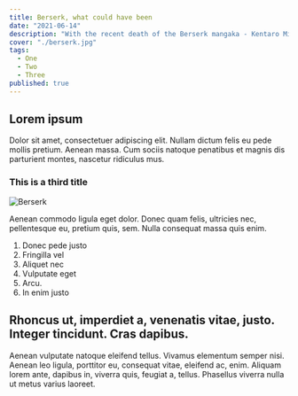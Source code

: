 ```yaml
---
title: Berserk, what could have been
date: "2021-06-14"
description: "With the recent death of the Berserk mangaka - Kentaro Miura - the future of this genre defining manga is up in the air. What made this so influential and so important to not only manga, but other mediums as well?"
cover: "./berserk.jpg"
tags:
  - One
  - Two
  - Three
published: true
---
```


## Lorem ipsum

Dolor sit amet, consectetuer adipiscing elit. Nullam dictum felis eu pede mollis pretium. Aenean massa. Cum sociis natoque penatibus et magnis dis parturient montes, nascetur ridiculus mus.

### This is a third title

![Berserk](./berserk.jpg)

Aenean commodo ligula eget dolor. Donec quam felis, ultricies nec, pellentesque eu, pretium quis, sem. Nulla consequat massa quis enim.

1. Donec pede justo
2. Fringilla vel
3. Aliquet nec
4. Vulputate eget
5. Arcu.
6. In enim justo

## Rhoncus ut, imperdiet a, venenatis vitae, justo. Integer tincidunt. Cras dapibus.

Aenean vulputate natoque eleifend tellus. Vivamus elementum semper nisi. Aenean leo ligula, porttitor eu, consequat vitae, eleifend ac, enim. Aliquam lorem ante, dapibus in, viverra quis, feugiat a, tellus. Phasellus viverra nulla ut metus varius laoreet.
